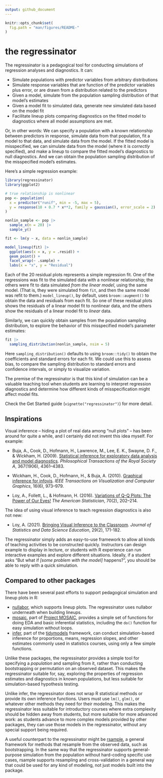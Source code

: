 ```yaml
---
output: github_document
---
```


<!-- WARNING: README.md is generated from README.Rmd; edit that
     instead, then use rmarkdown::render("README.Rmd") to regenerate -->

```r
knitr::opts_chunk$set(
  fig.path = "man/figures/README-"
)
```

# the regressinator

The regressinator is a pedagogical tool for conducting simulations of regression
analyses and diagnostics. It can:

* Simulate populations with predictor variables from arbitrary distributions
* Simulate response variables that are function of the predictor variables plus
  error, or are drawn from a distribution related to the predictors
* Given a model, simulate from the population sampling distribution of that
  model's estimates
* Given a model fit to simulated data, generate new simulated data based on the
  model fit
* Facilitate lineup plots comparing diagnostics on the fitted model to
  diagnostics where all model assumptions are met.

Or, in other words: We can specify a population with a known relationship
between predictors in response, simulate data from that population, fit a model
to that data, and simulate data from the model. If the fitted model is
misspecified, we can simulate data from the model (where it is *correctly*
specified), and make a lineup to compare the fitted model's diagnostics to null
diagnostics. And we can obtain the population sampling distribution of the
misspecified model's estimates.

Here's a simple regression example:

```r
library(regressinator)
library(ggplot2)

# true relationship is nonlinear
pop <- population(
  x = predictor("runif", min = -5, max = 5),
  y = response(10 + 0.7 * x**2, family = gaussian(), error_scale = 2)
)

nonlin_sample <- pop |>
  sample_x(n = 20) |>
  sample_y()

fit <- lm(y ~ x, data = nonlin_sample)

model_lineup(fit) |>
  ggplot(aes(x = x, y = .resid)) +
  geom_point() +
  facet_wrap(~ .sample) +
  labs(x = "x", y = "Residual")
```

Each of the 20 residual plots represents a simple regression fit. One of the
regressions was fit to the simulated data with a nonlinear relationship; the
others were fit to data simulated *from the linear model*, using the same model.
(That is, they were simulated from `fit`, and then the same model was refit to
them.) `model_lineup()`, by default, uses `broom::augment()` to obtain the data
and residuals from each fit. So one of these residual plots shows the residuals
of a linear model fit to nonlinear data, and the others show the residuals of a
linear model fit to *linear* data.

Similarly, we can quickly obtain samples from the population sampling
distribution, to explore the behavior of this misspecified model's parameter
estimates:

```r
fit |>
  sampling_distribution(nonlin_sample, nsim = 5)
```

Here `sampling_distribution()` defaults to using `broom::tidy()` to obtain the
coefficients and standard errors for each fit. We could use this to assess bias,
to compare the sampling distribution to standard errors and confidence
intervals, or simply to visualize variation.

The premise of the regressinator is that this kind of simulation can be a
valuable teaching tool when students are learning to interpret regression
diagnostics and determine how different kinds of misspecification might affect
model fits.

Check the Get Started guide (`vignette("regressinator")`) for more detail.

## Inspirations

Visual inference -- hiding a plot of real data among "null plots" -- has been
around for quite a while, and I certainly did not invent this idea myself. For
example:

* Buja, A., Cook, D., Hofmann, H., Lawrence, M., Lee, E. K., Swayne, D. F., &
  Wickham, H. (2009). [Statistical inference for exploratory data analysis and
  model diagnostics](https://doi.org/10.1098/rsta.2009.0120). *Philosophical
  Transactions of the Royal Society A*, 367(1906), 4361–4383.

* Wickham, H., Cook, D., Hofmann, H., & Buja, A. (2010). [Graphical inference
  for infovis](https://doi.org/10.1109/TVCG.2010.161). *IEEE Transactions on
  Visualization and Computer Graphics*, 16(6), 973–979.

* Loy, A., Follett, L., & Hofmann, H. (2016). [Variations of Q-Q Plots: The
  Power of Our Eyes!](https://doi.org/10.1080/00031305.2015.1077728) *The
  American Statistician*, 70(2), 202–214.

The idea of using visual inference to teach regression diagnostics is also not
new:

* Loy, A. (2021). [Bringing Visual Inference to the
  Classroom](https://doi.org/10.1080/26939169.2021.1920866). *Journal of
  Statistics and Data Science Education*, 29(2), 171-182.

The regressinator simply adds an easy-to-use framework to allow all kinds of
teaching activities to be constructed quickly. Instructors can design example to
display in lecture, or students with R experience can run interactive examples
and explore different situations. Ideally, if a student asks "But what if *[some
problem with the model]* happens?", you should be able to reply with a quick
simulation.

## Compared to other packages

There have been several past efforts to support pedagogical simulation and
lineup plots in R:

* [nullabor](https://cran.r-project.org/package=nullabor), which supports lineup
  plots. The regressinator uses nullabor underneath when building lineups.
* [mosaic](https://cran.r-project.org/package=mosaic), part of [Project
  MOSAIC](http://www.mosaic-web.org/), provides a simple set of functions for
  doing EDA and basic inferential statistics, including the `do()` function for
  easy simulation without loops.
* [infer](https://infer.tidymodels.org/), part of the
  [tidymodels](https://www.tidymodels.org/) framework, can conduct
  simulation-based inference for proportions, means, regression slopes, and
  other estimates commonly used in statistics courses, using only a few simple
  functions.

Unlike these packages, the regressinator provides a simple tool for specifying a
*population* and sampling from it, rather than conducting bootstrapping or
permutation on an observed dataset. This makes the regressinator suitable for,
say, exploring the properties of regression estimates and diagnostics in known
populations, but less suitable for simulation-based hypothesis testing.

Unlike infer, the regressinator does not wrap R statistical methods or provide
its own inference functions. Users must use `lm()`, `glm()`, or whatever other
methods they need for their modeling. This makes the regressinator less suitable
for introductory courses where extra complexity should be hidden away from
students, but more suitable for more advanced work: as students advance to more
complex models provided by other packages, they can use those models in the
regressinator, without any special support being required.

A useful counterpart to the regressinator might be
[rsample](https://rsample.tidymodels.org/), a general framework for methods that
resample from the observed data, such as bootstrapping. In the same way that the
regressinator supports general-purpose simulation from the population without
hard-coding specific use cases, rsample supports resampling and cross-validation
in a general way that could be used for any kind of modeling, not just models
built into the package.
